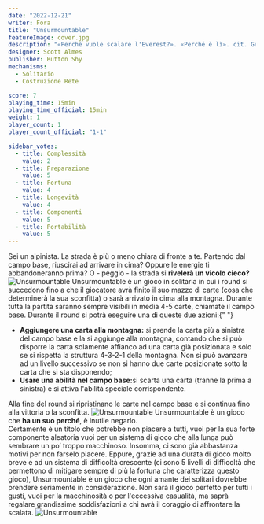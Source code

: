 ```yaml
---
date: "2022-12-21"
writer: Fora
title: "Unsurmountable"
featureImage: cover.jpg
description: "«Perché vuole scalare l'Everest?». «Perché è lì». cit. George Mallory"
designer: Scott Almes
publisher: Button Shy
mechanisms:
  - Solitario
  - Costruzione Rete

score: 7
playing_time: 15min
playing_time_official: 15min
weight: 1
player_count: 1
player_count_official: "1-1"

sidebar_votes:
  - title: Complessità
    value: 2
  - title: Preparazione
    value: 5
  - title: Fortuna
    value: 4
  - title: Longevità
    value: 4
  - title: Componenti
    value: 5
  - title: Portabilità
    value: 5
---
```


<Setting>
  Sei un alpinista. La strada è più o meno chiara di fronte a te. Partendo dal
  campo base, riuscirai ad arrivare in cima? Oppure le energie ti abbandoneranno
  prima? O - peggio - la strada si <strong>rivelerà un vicolo cieco? </strong>
</Setting>

<img src="./game1.jpg" alt="Unsurmountable" />

<Rules>
  Unsurmountable è un gioco in solitaria in cui i round si succedono fino a che
  il giocatore avrà finito il suo mazzo di carte (cosa che determinerà la sua
  sconfitta) o sarà arrivato in cima alla montagna. Durante tutta la partita
  saranno sempre visibili in media 4-5 carte, chiamate il campo base. Durante il
  round si potrà eseguire una di queste due azioni:{" "}
  <ul>
    <li>
      <strong> Aggiungere una carta alla montagna:</strong> si prende la carta
      più a sinistra del campo base e la si aggiunge alla montagna, contando che
      si può disporre la carta solamente affianco ad una carta già posizionata e
      solo se si rispetta la struttura 4-3-2-1 della montagna. Non si può
      avanzare ad un livello successivo se non si hanno due carte posizionate
      sotto la carta che si sta disponendo;
    </li>
    <li>
      <strong>Usare una abilità nel campo base:</strong>si scarta una carta
      (tranne la prima a sinistra) e si attiva l'abilità speciale
      corrispondente.
    </li>
  </ul>
  Alla fine del round si ripristinano le carte nel campo base e si continua fino
  alla vittoria o la sconfitta.
</Rules>

<img src="./game2.jpg" alt="Unsurmountable" />

<Feedback>
  Unsurmountable è un gioco che <strong>ha un suo perché</strong>, è inutile
  negarlo. <br />
  Certamente è un titolo che potrebbe non piacere a tutti, vuoi per la sua forte
  componente aleatoria vuoi per un sistema di gioco che alla lunga può sembrare un
  po’ troppo macchinoso. Insomma, ci sono già abbastanza motivi per non farselo piacere.
  Eppure, grazie ad una durata di gioco molto breve e ad un sistema di difficoltà
  crescente (ci sono 5 livelli di difficoltà che permettono di mitigare sempre di
  più la fortuna che caratterizza questo gioco), Unsurmountable è un gioco che ogni
  amante dei solitari dovrebbe prendere seriamente in considerazione. Non sarà il
  gioco perfetto per tutti i gusti, vuoi per la macchinosità o per l'eccessiva casualità,
  ma saprà regalare grandissime soddisfazioni a chi avrà il coraggio di affrontare
  la scalata.
</Feedback>

<img src="./game3.jpg" alt="Unsurmountable" />
